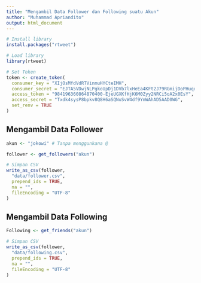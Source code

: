 ```yaml
---
title: "Mengambil Data Follower dan Following suatu Akun"
author: "Muhammad Apriandito"
output: html_document
---
```


```r
# Install library
install.packages("rtweet")
```

```r
# Load library
library(rtweet)
```

```r
# Set Token
token <- create_token(
  consumer_key = "XIjOsMfdVdRTVinmuHYCteIMH",
  consumer_secret = "EJTA5VDwjNLPgkoUpDj1DVb7lxHeEa4KFt2J79RGmijDoPHuqd",
  access_token = "984196360864870400-EjeUGXKfHjK6M0Zyy2NRCi5oA2x0EsY",
  access_secret = "Txdk4sysP8bpkv8Q8H6aSQNuSvW4df9YmWAhAD5AAD0WG",
  set_renv = TRUE
)
```

## Mengambil Data Follower

```r
akun <- "jokowi" # Tanpa menggunkana @
```

```r
follower <- get_followers("akun")
```

```r
# Simpan CSV
write_as_csv(follower,
  "data/follower.csv",
  prepend_ids = TRUE,
  na = "",
  fileEncoding = "UTF-8"
)
```

## Mengambil Data Following

```r
Following <- get_friends("akun")
```

```r
# Simpan CSV
write_as_csv(follower,
  "data/following.csv",
  prepend_ids = TRUE,
  na = "",
  fileEncoding = "UTF-8"
)
```

